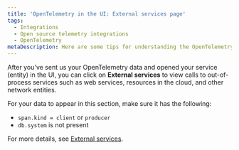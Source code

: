```yaml
---
title: 'OpenTelemetry in the UI: External services page'
tags:
  - Integrations
  - Open source telemetry integrations
  - OpenTelemetry
metaDescription: Here are some tips for understanding the OpenTelemetry external services page in the New Relic UI.
---
```


After you've sent us your OpenTelemetry data and opened your service (entity) in the UI, you can click on **External services** to view calls to out-of-process services such as web services, resources in the cloud, and other network entities.

For your data to appear in this section, make sure it has the following:

* `span.kind = client` or `producer`
* `db.system` is not present

For more details, see [External services](/docs/apm/apm-ui-pages/monitoring/external-services/external-services-intro).